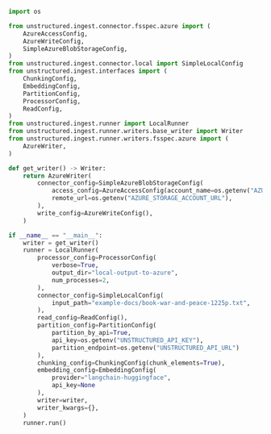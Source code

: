 ```python Python Ingest v1
import os

from unstructured.ingest.connector.fsspec.azure import (
    AzureAccessConfig,
    AzureWriteConfig,
    SimpleAzureBlobStorageConfig,
)
from unstructured.ingest.connector.local import SimpleLocalConfig
from unstructured.ingest.interfaces import (
    ChunkingConfig,
    EmbeddingConfig,
    PartitionConfig,
    ProcessorConfig,
    ReadConfig,
)
from unstructured.ingest.runner import LocalRunner
from unstructured.ingest.runner.writers.base_writer import Writer
from unstructured.ingest.runner.writers.fsspec.azure import (
    AzureWriter,
)

def get_writer() -> Writer:
    return AzureWriter(
        connector_config=SimpleAzureBlobStorageConfig(
            access_config=AzureAccessConfig(account_name=os.getenv("AZURE_STORAGE_ACCOUNT_NAME")),
            remote_url=os.getenv("AZURE_STORAGE_ACCOUNT_URL"),
        ),
        write_config=AzureWriteConfig(),
    )

if __name__ == "__main__":
    writer = get_writer()
    runner = LocalRunner(
        processor_config=ProcessorConfig(
            verbose=True,
            output_dir="local-output-to-azure",
            num_processes=2,
        ),
        connector_config=SimpleLocalConfig(
            input_path="example-docs/book-war-and-peace-1225p.txt",
        ),
        read_config=ReadConfig(),
        partition_config=PartitionConfig(
            partition_by_api=True,
            api_key=os.getenv("UNSTRUCTURED_API_KEY"),
            partition_endpoint=os.getenv("UNSTRUCTURED_API_URL")
        ),
        chunking_config=ChunkingConfig(chunk_elements=True),
        embedding_config=EmbeddingConfig(
            provider="langchain-huggingface",
            api_key=None
        ),
        writer=writer,
        writer_kwargs={},
    )
    runner.run()
```
